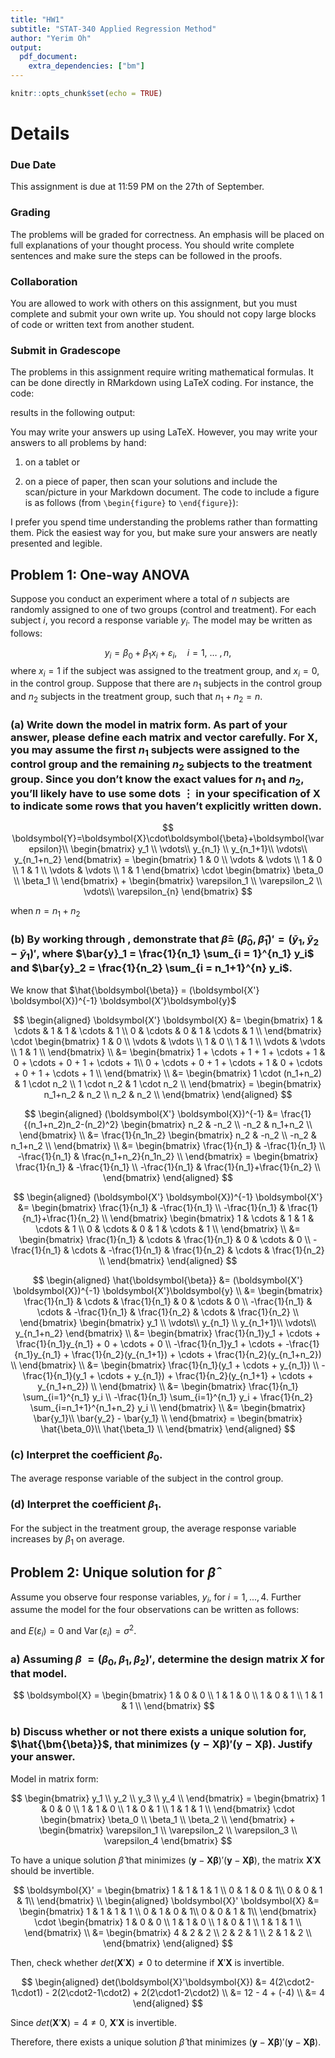 ```yaml
---
title: "HW1"
subtitle: "STAT-340 Applied Regression Method"
author: "Yerim Oh"
output: 
  pdf_document:
    extra_dependencies: ["bm"]
---
```


```r
knitr::opts_chunk$set(echo = TRUE)
```

# Details

### Due Date

This assignment is due at 11:59 PM on the 27th of September.

### Grading

The problems will be graded for correctness. An emphasis will be placed on full explanations of your thought process. You should write complete sentences and make sure the steps can be followed in the proofs.

### Collaboration

You are allowed to work with others on this assignment, but you must complete and submit your own write up. You should not copy large blocks of code or written text from another student.

### Submit in Gradescope

The problems in this assignment require writing mathematical formulas. It can be done directly in RMarkdown using LaTeX coding. For instance, the code:

\begin{verbatim}
\begin{flalign}
\frac{d}{dx} f(x) &= \frac{d}{dx} (10 x^2 + e^{3x} - log(x)) \notag \\
&= (20 x + 3e^{3x} - 1/x). \notag
\end{flalign}
\end{verbatim}

results in the following output: \vspace{-12pt}

\begin{flalign}
\frac{d}{dx} f(x) &= \frac{d}{dx} (10 x^2 + e^{3x} - log(x)) \notag \\
&= (20 x + 3e^{3x} - 1/x). \notag
\end{flalign}

You may write your answers up using LaTeX. However, you may write your answers to all problems by hand:

1)  on a tablet or

2)  on a piece of paper, then scan your solutions and include the scan/picture in your Markdown document. The code to include a figure is as follows (from `\begin{figure}` to `\end{figure}`):

    \begin{verbatim}
     \begin{figure}[!ht]
     \centering
     \includegraphics[width=8cm]{NamePicture.png}
     \end{figure}
     \end{verbatim}

I prefer you spend time understanding the problems rather than formatting them. Pick the easiest way for you, but make sure your answers are neatly presented and legible.

\newpage

## Problem 1: One-way ANOVA

Suppose you conduct an experiment where a total of $n$ subjects are randomly assigned to one of two groups (control and treatment). For each subject $i$, you record a response variable $y_i$. The model may be written as follows:

$$y_i = \beta_0 + \beta_1 x_i + \varepsilon_i, \quad i = 1,~   \dots~, n,$$ where $x_i = 1$ if the subject was assigned to the treatment group, and $x_i = 0$, in the control group. Suppose that there are $n_1$ subjects in the control group and $n_2$ subjects in the treatment group, such that $n_1 + n_2 = n$.

### (a) Write down the model in matrix form. As part of your answer, please define each matrix and vector carefully. For $\mathbf{X}$, you may assume the first $n_1$ subjects were assigned to the control group and the remaining $n_2$ subjects to the treatment group. Since you don't know the exact values for $n_1$ and $n_2$, you'll likely have to use some dots $\vdots$ in your specification of $\mathbf{X}$ to indicate some rows that you haven't explicitly written down.

$$
\boldsymbol{Y}=\boldsymbol{X}\cdot\boldsymbol{\beta}+\boldsymbol{\varepsilon}\\
\begin{bmatrix}
y_1 \\ \vdots\\
y_{n_1} \\ y_{n_1+1}\\ \vdots\\
y_{n_1+n_2}
\end{bmatrix}
=
\begin{bmatrix}
1 & 0 \\ \vdots & \vdots \\
1 & 0 \\ 1 & 1 \\
\vdots & \vdots \\ 1 & 1
\end{bmatrix}
\cdot
\begin{bmatrix}
\beta_0 \\ \beta_1 \\
\end{bmatrix}
+
\begin{bmatrix}
\varepsilon_1 \\ \varepsilon_2 \\ \vdots\\ \varepsilon_{n}
\end{bmatrix}
$$

when $n=n_1+n_2$

\vspace{12pt}

### (b) By working through \underline{matrix calculations}, demonstrate that \boldmath$\hat{\beta} =$ $(\hat{\beta}_0, \hat{\beta}_1)' = (\bar{y}_1, \bar{y}_2 - \bar{y}_1)',$ where $\bar{y}_1 = \frac{1}{n_1} \sum_{i = 1}^{n_1} y_i$ and $\bar{y}_2 = \frac{1}{n_2} \sum_{i = n_1+1}^{n} y_i$.

We know that $\hat{\boldsymbol{\beta}} = (\boldsymbol{X'} \boldsymbol{X})^{-1} \boldsymbol{X'}\boldsymbol{y}$

$$
\begin{aligned}
\boldsymbol{X'} \boldsymbol{X}
&= \begin{bmatrix}
1 & \cdots & 1 & 1 & \cdots & 1 \\
0 & \cdots & 0 & 1 & \cdots & 1 \\
\end{bmatrix} \cdot
\begin{bmatrix}
1 & 0 \\ \vdots & \vdots \\ 1 & 0 \\
1 & 1 \\ \vdots & \vdots \\ 1 & 1 \\
\end{bmatrix} \\
&=
\begin{bmatrix}
1 + \cdots + 1 + 1 + \cdots + 1 & 0 + \cdots + 0 + 1 + \cdots + 1\\
0 + \cdots + 0 + 1 + \cdots + 1 & 0 + \cdots + 0 + 1 + \cdots + 1 \\
\end{bmatrix} \\
&= \begin{bmatrix}
1 \cdot (n_1+n_2) & 1 \cdot n_2 \\
1 \cdot n_2 & 1 \cdot n_2 \\
\end{bmatrix} =
\begin{bmatrix}
n_1+n_2 & n_2 \\
n_2 & n_2 \\
\end{bmatrix}
\end{aligned}
$$

$$
\begin{aligned}
(\boldsymbol{X'} \boldsymbol{X})^{-1}
&= \frac{1}{(n_1+n_2)n_2-(n_2)^2}
\begin{bmatrix}
n_2 & -n_2 \\
-n_2 & n_1+n_2 \\
\end{bmatrix} \\
&= \frac{1}{n_1n_2}
\begin{bmatrix}
n_2 & -n_2 \\
-n_2 & n_1+n_2 \\
\end{bmatrix} \\
&= \begin{bmatrix}
\frac{1}{n_1} & -\frac{1}{n_1} \\
-\frac{1}{n_1} & \frac{n_1+n_2}{n_1n_2} \\
\end{bmatrix} =
\begin{bmatrix}
\frac{1}{n_1} & -\frac{1}{n_1} \\
-\frac{1}{n_1} & \frac{1}{n_1}+\frac{1}{n_2} \\
\end{bmatrix}
\end{aligned}
$$

$$
\begin{aligned}
(\boldsymbol{X'} \boldsymbol{X})^{-1} \boldsymbol{X'} &=
\begin{bmatrix}
\frac{1}{n_1} & -\frac{1}{n_1} \\
-\frac{1}{n_1} & \frac{1}{n_1}+\frac{1}{n_2} \\
\end{bmatrix}
\begin{bmatrix}
1 & \cdots & 1 & 1 & \cdots & 1 \\
0 & \cdots & 0 & 1 & \cdots & 1 \\
\end{bmatrix} \\
&= \begin{bmatrix}
\frac{1}{n_1} & \cdots & \frac{1}{n_1} & 0 & \cdots & 0 \\
-\frac{1}{n_1} & \cdots & -\frac{1}{n_1} & \frac{1}{n_2} & \cdots & \frac{1}{n_2} \\
\end{bmatrix}
\end{aligned}
$$

$$
\begin{aligned}
\hat{\boldsymbol{\beta}}
&= (\boldsymbol{X'} \boldsymbol{X})^{-1} \boldsymbol{X'}\boldsymbol{y} \\
&= \begin{bmatrix}
\frac{1}{n_1} & \cdots & \frac{1}{n_1} & 0 & \cdots & 0 \\
-\frac{1}{n_1} & \cdots & -\frac{1}{n_1} & \frac{1}{n_2} & \cdots & \frac{1}{n_2} \\
\end{bmatrix}
\begin{bmatrix} y_1 \\ \vdots\\
y_{n_1} \\ y_{n_1+1}\\ \vdots\\
y_{n_1+n_2} \end{bmatrix} \\
&= \begin{bmatrix}
\frac{1}{n_1}y_1 + \cdots + \frac{1}{n_1}y_{n_1} + 0 + \cdots + 0 \\
-\frac{1}{n_1}y_1 + \cdots + -\frac{1}{n_1}y_{n_1} +
\frac{1}{n_2}(y_{n_1+1}) + \cdots + \frac{1}{n_2}(y_{n_1+n_2}) \\
\end{bmatrix} \\
&= \begin{bmatrix}
\frac{1}{n_1}(y_1 + \cdots + y_{n_1}) \\
-\frac{1}{n_1}(y_1 + \cdots + y_{n_1}) + \frac{1}{n_2}(y_{n_1+1} + \cdots + y_{n_1+n_2}) \\
\end{bmatrix} \\
&= \begin{bmatrix}
\frac{1}{n_1} \sum_{i=1}^{n_1} y_i \\
-\frac{1}{n_1} \sum_{i=1}^{n_1} y_i + \frac{1}{n_2} \sum_{i=n_1+1}^{n_1+n_2} y_i \\
\end{bmatrix} \\
&= \begin{bmatrix}
\bar{y_1}\\
\bar{y_2} - \bar{y_1} \\
\end{bmatrix}
= \begin{bmatrix}
\hat{\beta_0}\\
\hat{\beta_1} \\
\end{bmatrix}
\end{aligned}
$$

\vspace{12pt}

### (c) Interpret the coefficient $\beta_0$.

The average response variable of the subject in the control group.

\vspace{12pt}

### (d) Interpret the coefficient $\beta_1$.

For the subject in the treatment group, the average response variable increases by $\beta_1$ on average.

\vspace{24pt}

## Problem 2: Unique solution for $\hat{\beta}$

Assume you observe four response variables, $y_{i}$, for $i = 1,..., 4$. Further assume the model for the four observations can be written as follows:

\begin{flalign}
y_{1} &= \beta_0 + \varepsilon_1 \notag\\
y_{2} &= \beta_0 + \beta_1 + \varepsilon_2, \notag\\
y_{3} &= \beta_0 + \beta_2 + \varepsilon_3, \notag\\
y_{4} &= \beta_0 + \beta_1+ \beta_2 + \varepsilon_4,\notag
\end{flalign}

and $E\left(\varepsilon_i\right)=0 \text { and } \operatorname{Var}\left(\varepsilon_i\right)=\sigma^2$.

### a) Assuming \boldmath$\beta$ $= (\beta_0, \beta_1, \beta_2)'$, determine the design matrix \boldmath$X$ for that model.

$$
\boldsymbol{X} =
\begin{bmatrix}
1 & 0 & 0 \\
1 & 1 & 0 \\
1 & 0 & 1 \\
1 & 1 & 1 \\
\end{bmatrix}
$$

\vspace{12pt}

### b) Discuss whether or not there exists a unique solution for, $\hat{\bm{\beta}}$, that minimizes $(\bm{y}-\bm{X\beta})'(\bm{y}-\bm{X\beta})$. Justify your answer.

Model in matrix form:

$$
\begin{bmatrix}
y_1 \\ y_2 \\ y_3 \\ y_4 \\
\end{bmatrix}
=
\begin{bmatrix}
1 & 0 & 0 \\
1 & 1 & 0 \\
1 & 0 & 1 \\
1 & 1 & 1 \\
\end{bmatrix}
\cdot
\begin{bmatrix}
\beta_0 \\ \beta_1 \\ \beta_2 \\
\end{bmatrix}
+
\begin{bmatrix}
\varepsilon_1 \\ \varepsilon_2 \\ \varepsilon_3 \\ \varepsilon_4
\end{bmatrix}
$$

To have a unique solution $\hat{\beta}$ that minimizes $(\boldsymbol{y}-\boldsymbol{X}\boldsymbol{\beta})'(\boldsymbol{y}-\boldsymbol{X}\boldsymbol{\beta})$, the matrix $\boldsymbol{X}'\boldsymbol{X}$ should be invertible.

$$
\boldsymbol{X}' =
\begin{bmatrix}
1 & 1 & 1 & 1 \\
0 & 1 & 0 & 1\\
0 & 0 & 1 & 1\\
\end{bmatrix}
\\
\begin{aligned}
\boldsymbol{X}' \boldsymbol{X} &=
\begin{bmatrix}
1 & 1 & 1 & 1 \\
0 & 1 & 0 & 1\\
0 & 0 & 1 & 1\\
\end{bmatrix}
\cdot
\begin{bmatrix}
1 & 0 & 0 \\
1 & 1 & 0 \\
1 & 0 & 1 \\
1 & 1 & 1 \\
\end{bmatrix} \\
&= \begin{bmatrix}
4 & 2 & 2 \\
2 & 2 & 1 \\
2 & 1 & 2 \\
\end{bmatrix}
\end{aligned}
$$

Then, check whether $det(\boldsymbol{X}'\boldsymbol{X}) \neq 0$ to determine if $\boldsymbol{X}'\boldsymbol{X}$ is invertible.

$$
\begin{aligned}
det(\boldsymbol{X}'\boldsymbol{X}) &= 4(2\cdot2-1\cdot1) - 2(2\cdot2-1\cdot2) + 2(2\cdot1-2\cdot2) \\
&= 12 - 4 + (-4) \\
&= 4
\end{aligned}
$$

Since $det(\boldsymbol{X}'\boldsymbol{X}) = 4 \neq 0$, $\boldsymbol{X}'\boldsymbol{X}$ is invertible.

Therefore, there exists a unique solution $\hat{\beta}$ that minimizes $(\boldsymbol{y}-\boldsymbol{X}\boldsymbol{\beta})'(\boldsymbol{y}-\boldsymbol{X}\boldsymbol{\beta})$.
